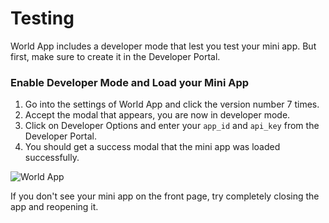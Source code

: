 
# Testing

World App includes a developer mode that lest you test your mini app. But first, make sure to create it in the <Link href="https://developer.worldcoin.org/">Developer Portal</Link>.

### Enable Developer Mode and Load your Mini App
1. Go into the settings of World App and click the version number 7 times.
2. Accept the modal that appears, you are now in developer mode.
3. Click on Developer Options and enter your `app_id` and `api_key` from the <Link href="https://developer.worldcoin.org/">Developer Portal</Link>.
4. You should get a success modal that the mini app was loaded successfully. 

![World App](/images/docs/mini-apps/quick-start/test-mode.jpg)

If you don't see your mini app on the front page, try completely closing the app and reopening it.